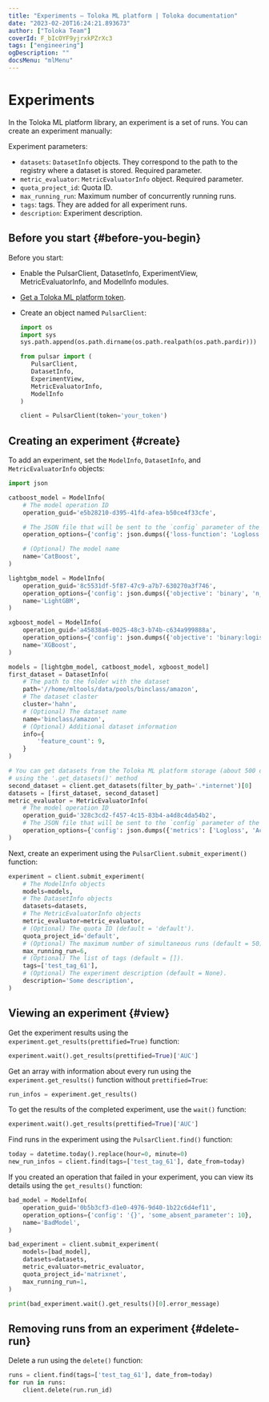 ```yaml
---
title: "Experiments — Toloka ML platform | Toloka documentation"
date: "2023-02-20T16:24:21.893673"
author: ["Toloka Team"]
coverId: F_bIcOYF9yjrxkPZrXc3
tags: ["engineering"]
ogDescription: ""
docsMenu: "mlMenu"
---
```


# Experiments

In the Toloka ML platform library, an experiment is a set of runs. You can create an experiment manually:

Experiment parameters:

* `datasets`: `DatasetInfo` objects. They correspond to the path to the registry where a dataset is stored. Required parameter.
* `metric_evaluator`: `MetricEvaluatorInfo` object. Required parameter.
* `quota_project_id`: Quota ID.
* `max_running_run`: Maximum number of concurrently running runs.
* `tags`: tags. They are added for all experiment runs.
* `description`: Experiment description.

## Before you start {#before-you-begin}

Before you start:

* Enable the PulsarClient, DatasetInfo, ExperimentView, MetricEvaluatorInfo, and ModelInfo modules.
* [Get a Toloka ML platform token](/docs/toloka-ml/api/#token).
* Create an object named `PulsarClient`:

     ```py
    import os
    import sys
    sys.path.append(os.path.dirname(os.path.realpath(os.path.pardir)))

    from pulsar import (
        PulsarClient,
        DatasetInfo,
        ExperimentView,
        MetricEvaluatorInfo,
        ModelInfo
    )

    client = PulsarClient(token='your_token')
    ```

## Creating an experiment {#create}

To add an experiment, set the `ModelInfo`, `DatasetInfo`, and `MetricEvaluatorInfo` objects:

```py
import json

catboost_model = ModelInfo(
    # The model operation ID
    operation_guid='e5b28210-d395-41fd-afea-b50ce4f33cfe',

    # The JSON file that will be sent to the `config` parameter of the model operation
    operation_options={'config': json.dumps({'loss-function': 'Logloss', 'n_estimators': 9})},

    # (Optional) The model name
    name='CatBoost',
)

lightgbm_model = ModelInfo(
    operation_guid='8c5531df-5f87-47c9-a7b7-630270a3f746',
    operation_options={'config': json.dumps({'objective': 'binary', 'n_estimators': 9})},
    name='LightGBM',
)

xgboost_model = ModelInfo(
    operation_guid='a45838a6-0025-48c3-b74b-c634a999888a',
    operation_options={'config': json.dumps({'objective': 'binary:logistic', 'n_estimators': 9})},
    name='XGBoost',
)

models = [lightgbm_model, catboost_model, xgboost_model]
first_dataset = DatasetInfo(
    # The path to the folder with the dataset
    path='//home/mltools/data/pools/binclass/amazon',
    # The dataset claster
    cluster='hahn',
    # (Optional) The dataset name
    name='binclass/amazon',
    # (Optional) Additional dataset information
    info={
        'feature_count': 9,
    }
)

# You can get datasets from the Toloka ML platform storage (about 500 datasets)
# using the '.get_datasets()' method
second_dataset = client.get_datasets(filter_by_path='.*internet')[0]
datasets = [first_dataset, second_dataset]
metric_evaluator = MetricEvaluatorInfo(
    # The model operation ID
    operation_guid='328c3cd2-f457-4c15-83b4-a4d8c4da54b2',
    # The JSON file that will be sent to the `config` parameter of the model operation
    operation_options={'config': json.dumps({'metrics': ['Logloss', 'Accuracy', 'AUC']})},
)
```

Next, create an experiment using the `PulsarClient.submit_experiment()` function:

```py
experiment = client.submit_experiment(
    # The ModelInfo objects
    models=models,
    # The DatasetInfo objects
    datasets=datasets,
    # The MetricEvaluatorInfo objects
    metric_evaluator=metric_evaluator,
    # (Optional) The quota ID (default = 'default').
    quota_project_id='default',
    # (Optional) The maximum number of simultaneous runs (default = 50).
    max_running_run=6,
    # (Optional) The list of tags (default = []).
    tags=['test_tag_61'],
    # (Optional) The experiment description (default = None).
    description='Some description',
)
```

## Viewing an experiment {#view}

Get the experiment results using the `experiment.get_results(prettified=True)` function:

```py
experiment.wait().get_results(prettified=True)['AUC']
```

Get an array with information about every run using the `experiment.get_results()` function without `prettified=True`:

```py
run_infos = experiment.get_results()
```

To get the results of the completed experiment, use the `wait()` function:

```py
experiment.wait().get_results(prettified=True)['AUC']
```

Find runs in the experiment using the `PulsarClient.find()` function:

```py
today = datetime.today().replace(hour=0, minute=0)
new_run_infos = client.find(tags=['test_tag_61'], date_from=today)
```

If you created an operation that failed in your experiment, you can view its details using the `get_results()` function:

```py
bad_model = ModelInfo(
    operation_guid='0b5b3cf3-d1e0-4976-9d40-1b22c6d4ef11',
    operation_options={'config': '{}', 'some_absent_parameter': 10},
    name='BadModel',
)

bad_experiment = client.submit_experiment(
    models=[bad_model],
    datasets=datasets,
    metric_evaluator=metric_evaluator,
    quota_project_id='matrixnet',
    max_running_run=1,
)

print(bad_experiment.wait().get_results()[0].error_message)
```

## Removing runs from an experiment {#delete-run}

Delete a run using the `delete()` function:

```py
runs = client.find(tags=['test_tag_61'], date_from=today)
for run in runs:
    client.delete(run.run_id)
```
